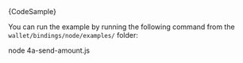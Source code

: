 
<CodeBlock className="language-typescript">
  {CodeSample}
</CodeBlock>

You can run the example by running the following command from the `wallet/bindings/node/examples/` folder:

<CodeBlock className="language-bash">
    node 4a-send-amount.js
</CodeBlock>

